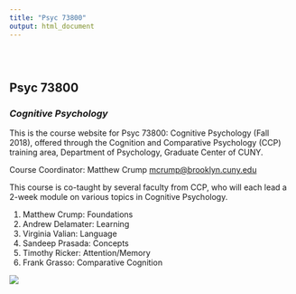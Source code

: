 ```yaml
---
title: "Psyc 73800"
output: html_document
---
```


<style type="text/css">
.title {
  display: none;
}

#getting-started img {
  margin-right: 10px;
}

</style>

<div class="row" style="padding-top: 30px;">
<div class="col-sm-6">

# **Psyc 73800**

### *Cognitive Psychology* {style="padding-top: 0px;"}

This is the course website for Psyc 73800: Cognitive Psychology (Fall 2018), offered through the Cognition and Comparative Psychology (CCP) training area, Department of Psychology, Graduate Center of CUNY.

Course Coordinator: Matthew Crump [mcrump@brooklyn.cuny.edu](mcrump@brooklyn.cuny.edu)

This course is co-taught by several faculty from CCP, who will each lead a 2-week module on various topics in Cognitive Psychology.

1. Matthew Crump: Foundations
2. Andrew Delamater: Learning
3. Virginia Valian: Language
4. Sandeep Prasada: Concepts
5. Timothy Ricker: Attention/Memory
6. Frank Grasso: Comparative Cognition

</div>
<div class="col-sm-6">

![](images/cognitive_science.png)

</div>
</div>


